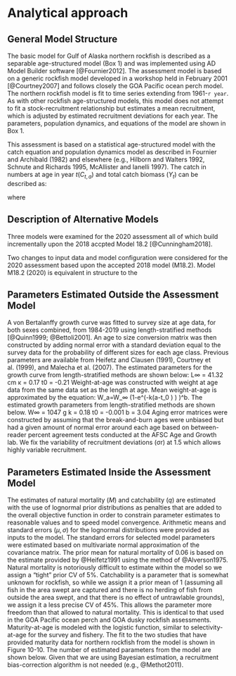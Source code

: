 # Analytical approach

## General Model Structure

The basic model for Gulf of Alaska northern rockfish is described as a separable age-structured model (Box 1) and was implemented using AD Model Builder software [@Fournier2012]. 
The assessment model is based on a generic rockfish model developed in a workshop held in February 2001 [@Courtney2007] and follows closely the GOA Pacific ocean perch model. 
The northern rockfish model is fit to time series extending from 1961-`r year`. 
As with other rockfish age-structured models, this model does not attempt to fit a stock-recruitment relationship but estimates a mean recruitment, which is adjusted by estimated recruitment deviations for each year. 
The parameters, population dynamics, and equations of the model are shown in Box 1.


This assessment is based on a statistical age-structured model with the catch equation and population
dynamics model as described in Fournier and Archibald (1982) and elsewhere
(e.g., Hilborn and Walters 1992, Schnute and Richards 1995, McAllister and Ianelli
1997). The catch in numbers at age in year $t (C_{t,a})$ and total catch biomass $(Y_t)$
can be described as:

\begin{align}
    C_{t,a}     &= \frac{F_{t,a}}{Z_{t,a}} \left(1 - e^{-Z_{t,a}}\right) N_{t,a}, &1 \le t \le T, 1 \le a \le A \\
    N_{t+1,a+1} &= N_{t,a-1} e^{-Z_{t,a-1}}                                       &1 \le t \le T, 1 \le a < A   \\
    N_{t+1,A}   &= N_{t,A-1} e^{-Z_{t,A-1}} + N_{t,A} e^{-Z_{t,A}} ,              &1 \le t \le T                \\
    Z_{t,a}     &= F_{t,a} + M_{t,a}                                                                            \\
    C_{t,.}     &= \sum_{a=1}^A{C_{t,a}}                                                                        \\
    p_{t,a}     &= \frac{C_{t,a} } {C_{t,.} }                                                                   \\
    Y_{t}       &= \sum_{a=1}^A{w_{t,a}C_{t,a}}                                                                 \\
\end{align}

where
\begin{tabular}{ll}
$T$       & is the number of years, \\
$A$       & is the number of age classes in the population, \\
$N_{t,a}$ & is the number of fish age $a$ in year $t$, \\
$C_{t,a}$ & is the catch of age class $a$ in year $t$, \\
$p_{t,a}$ & is the proportion of the total catch in year $t$, that is in age class $a$, \\
$C_{t}$   & is the total catch in year $t$, \\
$w_{a}$   & is the mean body weight (kg) of fish in age class $a$, \\
$Y_{t}$   & is the total yield biomass in year $t$, \\
$F_{t,a}$ & is the instantaneous fishing mortality for age class $a$, in year $t$, \\
$M_{t,a}$ & is the instantaneous natural mortality in year $t$ for age class $a$, and \\
$Z_{t,a}$ & is the instantaneous total mortality for age class $a$, in year $t$. 
\end{tabular}



## Description of Alternative Models
Three models were examined for the 2020 assessment all of which build incrementally upon the 2018 accpted Model 18.2 [@Cunningham2018].

Two changes to input data and model configuration were considered for the 2020 assessment based upon the accepted 2018 model (M18.2).
Model M18.2 (2020) is equivalent in structure to the 


## Parameters Estimated Outside the Assessment Model
A von Bertalanffy growth curve was fitted to survey size at age data, for both sexes combined, from 1984-2019 using length-stratified methods [@Quinn1999; @Bettoli2001]. 
An age to size conversion matrix was then constructed by adding normal error with a standard deviation equal to the survey data for the probability of different sizes for each age class. Previous parameters are available from Heifetz and Clausen (1991), Courtney et al. (1999), and Malecha et al. (2007). The estimated parameters for the growth curve from length-stratified methods are shown below:
L∞ = 41.32 cm	κ = 0.17    t0 = -0.21
Weight-at-age was constructed with weight at age data from the same data set as the length at age. Mean weight-at-age is approximated by the equation: W_a=W_∞ (1-e^(-k(a-t_0 ) ) )^b. The estimated growth parameters from length-stratified methods are shown below.
W∞ = 1047 g	k = 0.18		t0 = -0.001		b = 3.04
Aging error matrices were constructed by assuming that the break-and-burn ages were unbiased but had a given amount of normal error around each age based on between-reader percent agreement tests conducted at the AFSC Age and Growth lab. We fix the variability of recruitment deviations (σr) at 1.5 which allows highly variable recruitment.


## Parameters Estimated Inside the Assessment Model
The estimates of natural mortality (*M*) and catchability (*q*) are estimated with the use of lognormal prior distributions as penalties that are added to the overall objective function in order to constrain parameter estimates to reasonable values and to speed model convergence.
Arithmetic means and standard errors ($\mu, \sigma$) for the lognormal distributions were provided as inputs to the model. 
The standard errors for selected model parameters were estimated based on multivariate normal approximation of the covariance matrix. 
The prior mean for natural mortality of 0.06 is based on the estimate provided by @Heifetz1991 using the method of @Alverson1975. 
Natural mortality is notoriously difficult to estimate within the model so we assign a “tight” prior CV of 5%. 
Catchability is a parameter that is somewhat unknown for rockfish, so while we assign it a prior mean of 1 (assuming all fish in the area swept are captured and there is no herding of fish from outside the area swept, and that there is no effect of untrawlable grounds), we assign it a less precise CV of 45%. 
This allows the parameter more freedom than that allowed to natural mortality. 
This is identical to that used in the GOA Pacific ocean perch and GOA dusky rockfish assessments.
Maturity-at-age is modeled with the logistic function, similar to selectivity-at-age for the survey and fishery. 
The fit to the two studies that have provided maturity data for northern rockfish from the model is shown in Figure 10-10. 
The number of estimated parameters from the model are shown below. 
Given that we are using Bayesian estimation, a recruitment bias-correction algorithm is not needed (e.g., @Methot2011).

